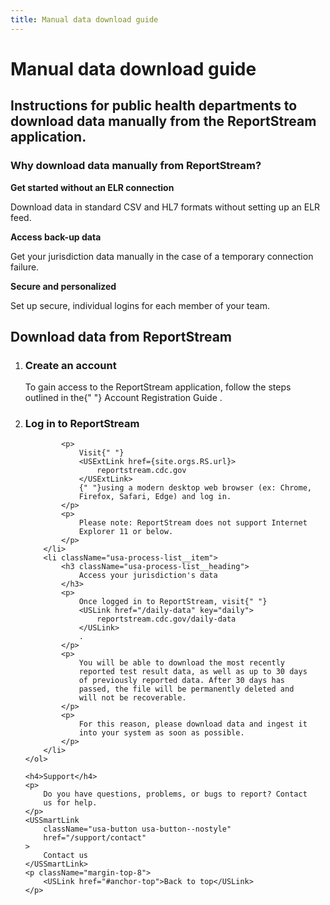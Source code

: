 ```yaml
---
title: Manual data download guide
---
```


<h1 id="anchor-top">Manual data download guide</h1>
<h2>
    Instructions for public health departments to download data
    manually from the ReportStream application.
</h2>

<section>
    <div className="usa-alert usa-alert--info margin-bottom-6 measure-6">
        <div className="usa-alert__body">
            <h3 className="usa-alert__heading font-body-md margin-top-05">
                Why download data manually from ReportStream?
            </h3>
            <p className="margin-top-3">
                <strong>
                    Get started without an ELR connection
                </strong>
            </p>
            <p>
                Download data in standard CSV and HL7 formats
                without setting up an ELR feed.
            </p>
            <p>
                <strong>Access back-up data</strong>
            </p>
            <p>
                Get your jurisdiction data manually in the case of a
                temporary connection failure.
            </p>
            <p>
                <strong>Secure and personalized </strong>
            </p>
            <p>
                Set up secure, individual logins for each member of
                your team.
            </p>
        </div>
    </div>
    <h1>Download data from ReportStream</h1>
    <ol className="usa-process-list">
        <li className="usa-process-list__item">
            <h3 className="usa-process-list__heading">
                Create an account
            </h3>
            <p className="margin-top-05">
                To gain access to the ReportStream application,
                follow the steps outlined in the{" "}
                <USLink href="/resources/account-registration-guide">
                    Account Registration Guide
                </USLink>
                .
            </p>
        </li>
        <li className="usa-process-list__item">
            <h3 className="usa-process-list__heading">
                Log in to ReportStream
            </h3>

            <p>
                Visit{" "}
                <USExtLink href={site.orgs.RS.url}>
                    reportstream.cdc.gov
                </USExtLink>
                {" "}using a modern desktop web browser (ex: Chrome,
                Firefox, Safari, Edge) and log in.
            </p>
            <p>
                Please note: ReportStream does not support Internet
                Explorer 11 or below.
            </p>
        </li>
        <li className="usa-process-list__item">
            <h3 className="usa-process-list__heading">
                Access your jurisdiction's data
            </h3>
            <p>
                Once logged in to ReportStream, visit{" "}
                <USLink href="/daily-data" key="daily">
                    reportstream.cdc.gov/daily-data
                </USLink>
                .
            </p>
            <p>
                You will be able to download the most recently
                reported test result data, as well as up to 30 days
                of previously reported data. After 30 days has
                passed, the file will be permanently deleted and
                will not be recoverable.
            </p>
            <p>
                For this reason, please download data and ingest it
                into your system as soon as possible.
            </p>
        </li>
    </ol>

    <h4>Support</h4>
    <p>
        Do you have questions, problems, or bugs to report? Contact
        us for help.
    </p>
    <USSmartLink
        className="usa-button usa-button--nostyle"
        href="/support/contact"
    >
        Contact us
    </USSmartLink>
    <p className="margin-top-8">
        <USLink href="#anchor-top">Back to top</USLink>
    </p>
</section>